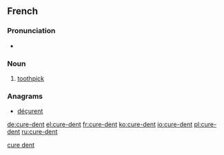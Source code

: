 ==French==
{{wikipedia|lang=fr}}
===Pronunciation===
* {{IPA|/kyʁ.dɑ̃/|lang=fr}}

===Noun===
{{fr-noun|m|head=[[cure]]-[[dent]]|plural=cure-dents|sort=cure dent}}

# [[toothpick]] 

===Anagrams===
* [[déçurent#French|déçurent]]

[[Category:fr:Dental hygiene|cure dent]]

[[de:cure-dent]]
[[el:cure-dent]]
[[fr:cure-dent]]
[[ko:cure-dent]]
[[io:cure-dent]]
[[pl:cure-dent]]
[[ru:cure-dent]]